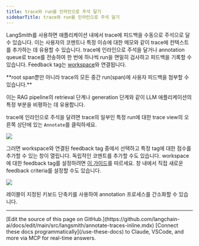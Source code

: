 ```yaml
---
title: trace와 run을 인라인으로 주석 달기
sidebarTitle: trace와 run을 인라인으로 주석 달기
---
```


LangSmith를 사용하면 애플리케이션 내에서 trace에 피드백을 수동으로 주석으로 달 수 있습니다. 이는 사용자의 코멘트나 특정 이슈에 대한 메모와 같이 trace에 컨텍스트를 추가하는 데 유용할 수 있습니다.
trace에 인라인으로 주석을 달거나 annotation queue로 trace를 전송하여 한 번에 하나씩 run을 면밀히 검사하고 피드백을 기록할 수 있습니다.
Feedback tag는 [workspace](/langsmith/administration-overview#workspaces)와 연결됩니다.

<Note>
**root span뿐만 아니라 trace의 모든 중간 run(span)에 사용자 피드백을 첨부할 수 있습니다.**

이는 RAG pipeline의 retrieval 단계나 generation 단계와 같이 LLM 애플리케이션의 특정 부분을 비평하는 데 유용합니다.

</Note>

trace에 인라인으로 주석을 달려면 trace의 일부인 특정 run에 대한 trace view의 오른쪽 상단에 있는 `Annotate`를 클릭하세요.

![](/langsmith/images/annotate-trace-inline.png)

그러면 workspace와 연결된 feedback tag 중에서 선택하고 특정 tag에 대한 점수를 추가할 수 있는 창이 열립니다. 독립적인 코멘트를 추가할 수도 있습니다. workspace에 대한 feedback tag를 설정하려면 [이 가이드](./set-up-feedback-criteria)를 따르세요.
창 내에서 직접 새로운 feedback criteria를 설정할 수도 있습니다.

![](/langsmith/images/annotation-sidebar.png)

레이블이 지정된 키보드 단축키를 사용하여 annotation 프로세스를 간소화할 수 있습니다.

---

<Callout icon="pen-to-square" iconType="regular">
    [Edit the source of this page on GitHub.](https://github.com/langchain-ai/docs/edit/main/src/langsmith/annotate-traces-inline.mdx)
</Callout>
<Tip icon="terminal" iconType="regular">
    [Connect these docs programmatically](/use-these-docs) to Claude, VSCode, and more via MCP for    real-time answers.
</Tip>
